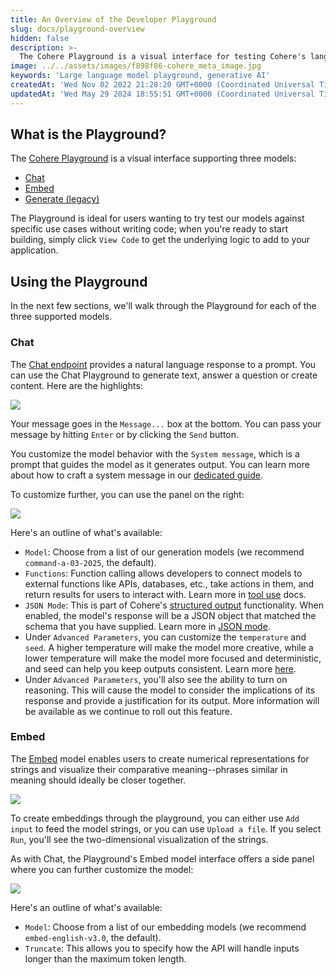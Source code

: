 ```yaml
---
title: An Overview of the Developer Playground
slug: docs/playground-overview
hidden: false
description: >-
  The Cohere Playground is a visual interface for testing Cohere's language models without coding.
image: ../../assets/images/f898f86-cohere_meta_image.jpg
keywords: 'Large language model playground, generative AI'
createdAt: 'Wed Nov 02 2022 21:28:20 GMT+0000 (Coordinated Universal Time)'
updatedAt: 'Wed May 29 2024 18:55:51 GMT+0000 (Coordinated Universal Time)'
---
```

## What is the Playground?

The [Cohere Playground](https://dashboard.cohere.com/playground) is a visual interface supporting three models:

- [Chat](https://docs.cohere.com/reference/chat)
- [Embed](https://docs.cohere.com/reference/embed)
- [Generate (legacy)](https://docs.cohere.com/v1/reference/generate)

The Playground is ideal for users wanting to try test our models against specific use cases without writing code; when you're ready to start building, simply click `View Code` to get the underlying logic to add to your application.

## Using the Playground

In the next few sections, we'll walk through the Playground for each of the three supported models.

### Chat

The [Chat endpoint](https://docs.cohere.com/reference/chat) provides a natural language response to a prompt. You can use the Chat Playground to generate text, answer a question or create content. Here are the highlights:

<img src='../../assets/images/chat-pg-basic.png' />

Your message goes in the `Message...` box at the bottom. You can pass your message by hitting `Enter` or by clicking the `Send` button.

You customize the model behavior with the `System message`, which is a prompt that guides the model as it generates output. You can learn more about how to craft a system message in our [dedicated guide](https://docs.cohere.com/docs/preambles).

To customize further, you can use the panel on the right:

<img src='../../assets/images/chat-pg-panel.png' />

Here's an outline of what's available:

- `Model`: Choose from a list of our generation models (we recommend `command-a-03-2025`, the default).
- `Functions`: Function calling allows developers to connect models to external functions like APIs, databases, etc., take actions in them, and return results for users to interact with. Learn more in [tool use](https://docs.cohere.com/docs/tool-use) docs.
- `JSON Mode`: This is part of Cohere's [structured output](https://docs.cohere.com/docs/structured-outputs) functionality. When enabled, the model's response will be a JSON object that matched the schema that you have supplied. Learn more in [JSON mode](https://docs.cohere.com/docs/json-mode).
- Under `Advanced Parameters`, you can customize the `temperature` and `seed`. A higher temperature will make the model more creative, while a lower temperature will make the model more focused and deterministic, and seed can help you keep outputs consistent. Learn more [here](https://docs.cohere.com/docs/predictable-outputs).
- Under `Advanced Parameters`, you'll also see the ability to turn on reasoning. This will cause the model to consider the implications of its response and provide a justification for its output. More information will be available as we continue to roll out this feature.

### Embed

The [Embed](https://docs.cohere.com/reference/embed) model enables users to create numerical representations for strings and visualize their comparative meaning--phrases similar in meaning should ideally be closer together. 

<img src='../../assets/images/embed-pg-basic.png' />

To create embeddings through the playground, you can either use `Add input` to feed the model strings, or you can use `Upload a file`. If you select `Run`, you'll see the two-dimensional visualization of the strings.

As with Chat, the Playground's Embed model interface offers a side panel where you can further customize the model:

<img src='../../assets/images/embed-pg-panel.png' />

Here's an outline of what's available:

- `Model`: Choose from a list of our embedding models (we recommend `embed-english-v3.0`, the default).
- `Truncate`: This allows you to specify how the API will handle inputs longer than the maximum token length.